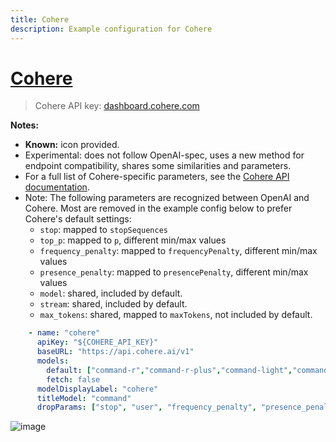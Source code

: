 ```yaml
---
title: Cohere
description: Example configuration for Cohere
---
```


# [Cohere](https://cohere.com/)

> Cohere API key: [dashboard.cohere.com](https://dashboard.cohere.com/)

**Notes:**

- **Known:** icon provided.
- Experimental: does not follow OpenAI-spec, uses a new method for endpoint compatibility, shares some similarities and parameters.
- For a full list of Cohere-specific parameters, see the [Cohere API documentation](https://docs.cohere.com/reference/chat).
- Note: The following parameters are recognized between OpenAI and Cohere. Most are removed in the example config below to prefer Cohere's default settings:
    - `stop`: mapped to `stopSequences`
    - `top_p`: mapped to `p`, different min/max values
    - `frequency_penalty`: mapped to `frequencyPenalty`, different min/max values
    - `presence_penalty`: mapped to `presencePenalty`, different min/max values
    - `model`: shared, included by default.
    - `stream`: shared, included by default.
    - `max_tokens`: shared, mapped to `maxTokens`, not included by default.


```yaml filename="librechat.yaml"
    - name: "cohere"
      apiKey: "${COHERE_API_KEY}"
      baseURL: "https://api.cohere.ai/v1"
      models:
        default: ["command-r","command-r-plus","command-light","command-light-nightly","command","command-nightly"]
        fetch: false
      modelDisplayLabel: "cohere"
      titleModel: "command"
      dropParams: ["stop", "user", "frequency_penalty", "presence_penalty", "temperature", "top_p"]
```

![image](https://github.com/danny-avila/LibreChat/assets/110412045/03549e00-243c-4539-ac9a-0d782af7cd6c)